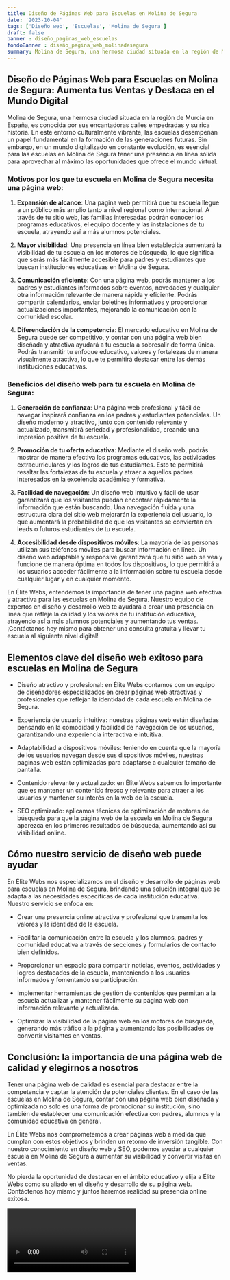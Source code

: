 ```yaml
---
title: Diseño de Páginas Web para Escuelas en Molina de Segura
date: '2023-10-04'
tags: ['Diseño web', 'Escuelas', 'Molina de Segura']
draft: false
banner : diseño_paginas_web_escuelas
fondoBanner : diseño_pagina_web_molinadesegura
summary: Molina de Segura, una hermosa ciudad situada en la región de Murcia en España, es conocida por sus encantadoras calles empedradas y su rica historia. En este entorno culturalmente vibrante, las escuelas desempeñan un papel fundamental en la formación de las generaciones futuras. Sin embargo, en un mundo digitalizado en constante evolución, es esencial para las escuelas en Molina de Segura tener una presencia en línea sólida para aprovechar al máximo las oportunidades que ofrece el mundo virtual.
---
```


## Diseño de Páginas Web para Escuelas en Molina de Segura: Aumenta tus Ventas y Destaca en el Mundo Digital

Molina de Segura, una hermosa ciudad situada en la región de Murcia en España, es conocida por sus encantadoras calles empedradas y su rica historia. En este entorno culturalmente vibrante, las escuelas desempeñan un papel fundamental en la formación de las generaciones futuras. Sin embargo, en un mundo digitalizado en constante evolución, es esencial para las escuelas en Molina de Segura tener una presencia en línea sólida para aprovechar al máximo las oportunidades que ofrece el mundo virtual.

### Motivos por los que tu escuela en Molina de Segura necesita una página web:

1. **Expansión de alcance**: Una página web permitirá que tu escuela llegue a un público más amplio tanto a nivel regional como internacional. A través de tu sitio web, las familias interesadas podrán conocer los programas educativos, el equipo docente y las instalaciones de tu escuela, atrayendo así a más alumnos potenciales.

2. **Mayor visibilidad**: Una presencia en línea bien establecida aumentará la visibilidad de tu escuela en los motores de búsqueda, lo que significa que serás más fácilmente accesible para padres y estudiantes que buscan instituciones educativas en Molina de Segura.

3. **Comunicación eficiente**: Con una página web, podrás mantener a los padres y estudiantes informados sobre eventos, novedades y cualquier otra información relevante de manera rápida y eficiente. Podrás compartir calendarios, enviar boletines informativos y proporcionar actualizaciones importantes, mejorando la comunicación con la comunidad escolar.

4. **Diferenciación de la competencia**: El mercado educativo en Molina de Segura puede ser competitivo, y contar con una página web bien diseñada y atractiva ayudará a tu escuela a sobresalir de forma única. Podrás transmitir tu enfoque educativo, valores y fortalezas de manera visualmente atractiva, lo que te permitirá destacar entre las demás instituciones educativas.

### Beneficios del diseño web para tu escuela en Molina de Segura:

1. **Generación de confianza**: Una página web profesional y fácil de navegar inspirará confianza en los padres y estudiantes potenciales. Un diseño moderno y atractivo, junto con contenido relevante y actualizado, transmitirá seriedad y profesionalidad, creando una impresión positiva de tu escuela.

2. **Promoción de tu oferta educativa**: Mediante el diseño web, podrás mostrar de manera efectiva los programas educativos, las actividades extracurriculares y los logros de tus estudiantes. Esto te permitirá resaltar las fortalezas de tu escuela y atraer a aquellos padres interesados en la excelencia académica y formativa.

3. **Facilidad de navegación**: Un diseño web intuitivo y fácil de usar garantizará que los visitantes puedan encontrar rápidamente la información que están buscando. Una navegación fluida y una estructura clara del sitio web mejorarán la experiencia del usuario, lo que aumentará la probabilidad de que los visitantes se conviertan en leads o futuros estudiantes de tu escuela.

4. **Accesibilidad desde dispositivos móviles**: La mayoría de las personas utilizan sus teléfonos móviles para buscar información en línea. Un diseño web adaptable y responsive garantizará que tu sitio web se vea y funcione de manera óptima en todos los dispositivos, lo que permitirá a los usuarios acceder fácilmente a la información sobre tu escuela desde cualquier lugar y en cualquier momento.

En Élite Webs, entendemos la importancia de tener una página web efectiva y atractiva para las escuelas en Molina de Segura. Nuestro equipo de expertos en diseño y desarrollo web te ayudará a crear una presencia en línea que refleje la calidad y los valores de tu institución educativa, atrayendo así a más alumnos potenciales y aumentando tus ventas. ¡Contáctanos hoy mismo para obtener una consulta gratuita y llevar tu escuela al siguiente nivel digital!

<GifSeo />

<Cta />

## Elementos clave del diseño web exitoso para escuelas en Molina de Segura

- Diseño atractivo y profesional: en Élite Webs contamos con un equipo de diseñadores especializados en crear páginas web atractivas y profesionales que reflejan la identidad de cada escuela en Molina de Segura.

- Experiencia de usuario intuitiva: nuestras páginas web están diseñadas pensando en la comodidad y facilidad de navegación de los usuarios, garantizando una experiencia interactiva e intuitiva.

- Adaptabilidad a dispositivos móviles: teniendo en cuenta que la mayoría de los usuarios navegan desde sus dispositivos móviles, nuestras páginas web están optimizadas para adaptarse a cualquier tamaño de pantalla.

- Contenido relevante y actualizado: en Élite Webs sabemos lo importante que es mantener un contenido fresco y relevante para atraer a los usuarios y mantener su interés en la web de la escuela.

- SEO optimizado: aplicamos técnicas de optimización de motores de búsqueda para que la página web de la escuela en Molina de Segura aparezca en los primeros resultados de búsqueda, aumentando así su visibilidad online.

## Cómo nuestro servicio de diseño web puede ayudar

En Élite Webs nos especializamos en el diseño y desarrollo de páginas web para escuelas en Molina de Segura, brindando una solución integral que se adapta a las necesidades específicas de cada institución educativa. Nuestro servicio se enfoca en:

- Crear una presencia online atractiva y profesional que transmita los valores y la identidad de la escuela.

- Facilitar la comunicación entre la escuela y los alumnos, padres y comunidad educativa a través de secciones y formularios de contacto bien definidos.

- Proporcionar un espacio para compartir noticias, eventos, actividades y logros destacados de la escuela, manteniendo a los usuarios informados y fomentando su participación.

- Implementar herramientas de gestión de contenidos que permitan a la escuela actualizar y mantener fácilmente su página web con información relevante y actualizada.

- Optimizar la visibilidad de la página web en los motores de búsqueda, generando más tráfico a la página y aumentando las posibilidades de convertir visitantes en ventas.

## Conclusión: la importancia de una página web de calidad y elegirnos a nosotros

Tener una página web de calidad es esencial para destacar entre la competencia y captar la atención de potenciales clientes. En el caso de las escuelas en Molina de Segura, contar con una página web bien diseñada y optimizada no solo es una forma de promocionar su institución, sino también de establecer una comunicación efectiva con padres, alumnos y la comunidad educativa en general.

En Élite Webs nos comprometemos a crear páginas web a medida que cumplan con estos objetivos y brinden un retorno de inversión tangible. Con nuestro conocimiento en diseño web y SEO, podemos ayudar a cualquier escuela en Molina de Segura a aumentar su visibilidad y convertir visitas en ventas.

No pierda la oportunidad de destacar en el ámbito educativo y elija a Élite Webs como su aliado en el diseño y desarrollo de su página web. Contáctenos hoy mismo y juntos haremos realidad su presencia online exitosa.

<Video />

<CtaBot job='Escuelas' city='Molina de Segura'/>

<Gmaps query='Molina de Segura+españa+maps' />